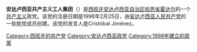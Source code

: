 {{Unreferenced|time=2020-10-26T04:28:52+00:00}}
'''安达卢西亚共产主义工人集团'''（{{lang-es|Bloque Obrero Comunista de Andalucía}}）是[[西班牙|西班牙]][[安达卢西亚自治区|安达卢西亚自治区]][[哈恩省|哈恩省]][[霍达尔|霍达尔]]的一个[[共产主义|共产主义]]政党。该党的注册日期是1998年2月25日，由[[西班牙人民共产党|安达卢西亚人民共产党]]的一些脱党成员创建。该党的发言人是Cristóbal Jiménez。

{{欧洲的共产党}}
[[Category:西班牙的共产党|Category:西班牙的共产党]]
[[Category:安达卢西亚政党|Category:安达卢西亚政党]]
[[Category:1998年建立的政黨|Category:1998年建立的政黨]]
{{政党小作品}}